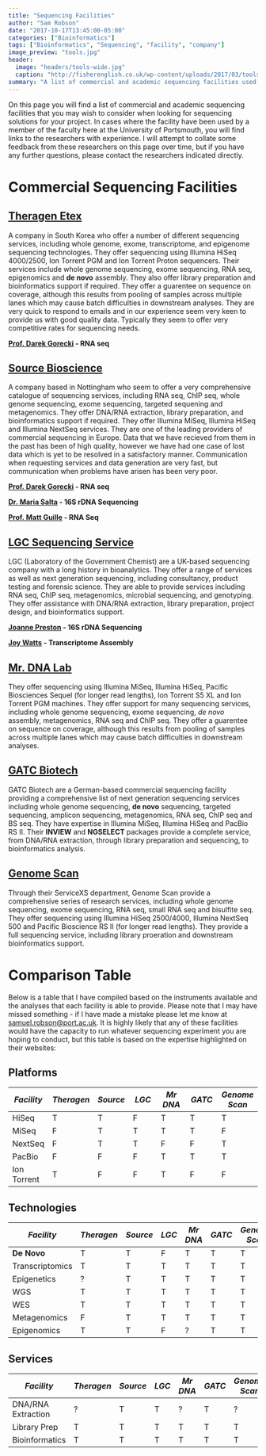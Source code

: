 ```yaml
---
title: "Sequencing Facilities"
author: "Sam Robson"
date: "2017-10-17T13:45:00-05:00"
categories: ["Bioinformatics"]
tags: ["Bioinformatics", "Sequencing", "facility", "company"]
image_preview: "tools.jpg"
header:
  image: "headers/tools-wide.jpg"
  caption: "http://fisherenglish.co.uk/wp-content/uploads/2017/03/tools-toolbox-bw-ss-1920.jpg"
summary: "A list of commercial and academic sequencing facilities used by members of the faculty"
---
```


On this page you will find a list of commercial and academic sequencing facilities that you may wish to consider when looking for sequencing solutions for your project. In cases where the facility have been used by a member of the faculty here at the University of Portsmouth, you will find links to the researchers with experience. I will attempt to collate some feedback from these researchers on this page over time, but if you have any further questions, please contact the researchers indicated directly.


# Commercial Sequencing Facilities

## [Theragen Etex](http://www.theragenetex.com/bio/)
A company in South Korea who offer a number of different sequencing services, including whole genome, exome, transcriptome, and epigenome sequencing technologies. They offer sequencing using Illumina HiSeq 4000/2500, Ion Torrent PGM and Ion Torrent Proton sequencers. Their services include whole genome sequencing, exome sequencing, RNA seq, epigenomics and **de novo** assembly. They also offer library preparation and bioinformatics support if required. They offer a guarentee on sequence on coverage, although this results from pooling of samples across multiple lanes which may cause batch difficulties in downstream analyses. They are very quick to respond to emails and in our experience seem very keen to provide us with good quality data. Typically they seem to offer very competitive rates for sequencing needs.

**[Prof. Darek Gorecki](http://www.port.ac.uk/school-of-pharmacy-and-biomedical-sciences/staff/prof-darek-gorecki.html) - RNA seq**



## [Source Bioscience](https://www.sourcebioscience.com/?gclid=CJKgxLDd99YCFe6w7QodMpsMeg)
A company based in Nottingham who seem to offer a very comprehensive catalogue of sequencing services, including RNA seq, ChIP seq, whole genome sequencing, exome sequencing, targeted sequening and metagenomics. They offer DNA/RNA extraction, library preparation, and bioinformatics support if required. They offer Illumina MiSeq, Illumina HiSeq and Illumina NextSeq services. They are one of the leading providers of commercial sequencing in Europe. Data that we have recieved from them in the past has been of high quality, however we have had one case of lost data which is yet to be resolved in a satisfactory manner. Communication when requesting services and data generation are very fast, but communication when problems have arisen has been very poor.

**[Prof. Darek Gorecki](http://www.port.ac.uk/school-of-pharmacy-and-biomedical-sciences/staff/prof-darek-gorecki.html) - RNA seq**

**[Dr. Maria Salta](http://www.port.ac.uk/school-of-biological-sciences/staff/maria-salta.html) - 16S rDNA Sequencing**

**[Prof. Matt Guille](http://www.port.ac.uk/school-of-biological-sciences/staff/prof-matt-guille.html) - RNA Seq**


## [LGC Sequencing Service](https://www.lgcgroup.com/services/dna-sequencing/#.WeYcaUw7lBw)
LGC (Laboratory of the Government Chemist) are a UK-based sequencing company with a long history in bioanalytics. They offer a range of services as well as next generation sequencing, including consultancy, product testing and forensic science. They are able to provide services including RNA seq, ChIP seq, metagenomics, microbial sequencing, and genotyping. They offer assistance with DNA/RNA extraction, library preparation, project design, and bioinformatics support.

**[Joanne Preston](http://www.port.ac.uk/school-of-biological-sciences/staff/dr-joanne-preston.html) - 16S rDNA Sequencing**

**[Joy Watts](http://www.port.ac.uk/school-of-biological-sciences/staff/dr-joy-watts.html) - Transcriptome Assembly**



## [Mr. DNA Lab](http://www.mrdnalab.com)
They offer sequencing using Illumina MiSeq, Illumina HiSeq, Pacific Biosciences Sequel (for longer read lengths), Ion Torrent S5 XL and Ion Torrent PGM machines. They offer support for many sequencing services, including whole genome sequencing, exome sequencing, *de novo* assembly, metagenomics, RNA seq and ChIP seq. They offer a guarentee on sequence on coverage, although this results from pooling of samples across multiple lanes which may cause batch difficulties in downstream analyses. 



## [GATC Biotech](https://www.gatc-biotech.com/en/index.html)
GATC Biotech are a German-based commercial sequencing facility providing a comprehensive list of next generation sequencing services including whole genome sequencing, **de novo** sequencing, targeted sequencing, amplicon sequencing, metagenomics, RNA seq, ChIP seq and BS seq. They have expertise in Illumina MiSeq, Illumina HiSeq and PacBio RS II. Their **INVIEW** and **NGSELECT** packages provide a complete service, from DNA/RNA extraction, through library preparation and sequencing, to bioinformatics analysis. 


## [Genome Scan](https://www.genomescan.nl)
Through their ServiceXS department, Genome Scan provide a comprehensive series of research services, including whole genome sequencing, exome sequencing, RNA seq, small RNA seq and bisulfite seq. They offer sequencing using Illumina HiSeq 2500/4000, Illumina NextSeq 500 and Pacific Bioscience RS II (for longer read lengths). They provide a full sequencing service, including library proeration and downstream bioinformatics support.



# Comparison Table
Below is a table that I have compiled based on the instruments available and the analyses that each facility is able to provide. Please note that I may have missed something - if I have made a mistake please let me know at <samuel.robson@port.ac.uk>. It is highly likely that any of these facilities would have the capacity to run whatever sequencing experiment you are hoping to conduct, but this table is based on the expertise highlighted on their websites:

## Platforms

| *Facility* | *Theragen* | *Source* | *LGC* | *Mr DNA* | *GATC* | *Genome Scan* | 
|---|---|---|---|---|---|---|
| HiSeq       | T | T | F | T | T | T | 
| MiSeq       | F | T | T | T | T | F | 
| NextSeq     | F | T | T | F | F | T | 
| PacBio      | F | F | F | T | T | T | 
| Ion Torrent | T | F | F | T | F | F | 

## Technologies

| *Facility* | *Theragen* | *Source* | *LGC* | *Mr DNA* | *GATC* | *Genome Scan* | 
|---|---|---|---|---|---|---|
| **De Novo**     | T | T | F | T | T | T | 
| Transcriptomics | T | T | T | T | T | T | 
| Epigenetics     | ? | T | T | T | T | T | 
| WGS             | T | T | T | T | T | T | 
| WES             | T | T | T | T | T | T | 
| Metagenomics    | F | T | T | T | T | T | 
| Epigenomics     | T | T | F | ? | T | T | 

## Services

| *Facility* | *Theragen* | *Source* | *LGC* | *Mr DNA* | *GATC* | *Genome Scan* | 
|---|---|---|---|---|---|---|
| DNA/RNA Extraction | ? | T | T | ? | T | ? |
| Library Prep       | T | T | T | T | T | T |
| Bioinformatics     | T | T | T | T | T | T |






